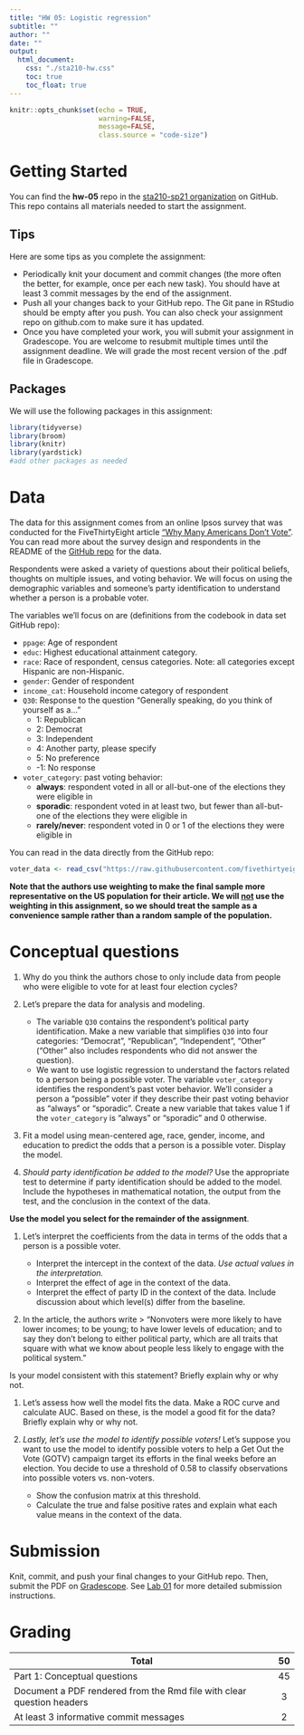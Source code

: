 ```yaml
---
title: "HW 05: Logistic regression"
subtitle: ""
author: ""
date: ""
output: 
  html_document:
    css: "./sta210-hw.css"
    toc: true
    toc_float: true
---
```


```r
knitr::opts_chunk$set(echo = TRUE,
                      warning=FALSE,
                      message=FALSE, 
                      class.source = "code-size")
```

# Getting Started

You can find the **hw-05** repo in the [sta210-sp21 organization](https://github.com/sta210-sp2) on GitHub. This repo contains all materials needed to start the assignment. 

## Tips

Here are some tips as you complete the assignment:

- Periodically knit your document and commit changes (the more often the better, for example, once per each new task). You should have at least 3 commit messages by the end of the assignment.
- Push all your changes back to your GitHub repo. The Git pane in RStudio should be empty after you push. You can also check your assignment repo on github.com to make sure it has updated.
- Once you have completed your work, you will submit your assignment in Gradescope. You are welcome to resubmit multiple times until the assignment deadline. We will grade the most recent version of the .pdf file in Gradescope.

## Packages 

We will use the following packages in this assignment: 

```r
library(tidyverse)
library(broom)
library(knitr)
library(yardstick)
#add other packages as needed
```

# Data 

The data for this assignment comes from an online Ipsos survey that was conducted for the FiveThirtyEight article ["Why Many Americans Don't Vote"](https://projects.fivethirtyeight.com/non-voters-poll-2020-election/). You can read more about the survey design and respondents in the README of the [GitHub repo](https://github.com/fivethirtyeight/data/tree/master/non-voters) for the data.

Respondents were asked a variety of questions about their political beliefs, thoughts on multiple issues, and voting behavior. We will focus on using the demographic variables and someone's party identification to understand whether a person is a probable voter.  

The variables we'll focus on are (definitions from the codebook in data set GitHub repo): 

- `ppage`: Age of respondent
- `educ`: Highest educational attainment category.  
- `race`: Race of respondent, census categories. Note: all categories except Hispanic are non-Hispanic.
- `gender`: Gender of respondent       
- `income_cat`: Household income category of respondent
- `Q30`: Response to the question "Generally speaking, do you think of yourself as a..."
  - 1: Republican 
  - 2: Democrat
  - 3: Independent
  - 4: Another party, please specify 
  - 5: No preference
  - -1: No response
- `voter_category`: past voting behavior: 
  - **always**: respondent voted in all or all-but-one of the elections they were eligible in 
  - **sporadic**: respondent voted in at least two, but fewer than all-but-one of the elections
they were eligible in
  - **rarely/never**: respondent voted in 0 or 1 of the elections they were eligible in

You can read in the data directly from the GitHub repo: 

```r
voter_data <- read_csv("https://raw.githubusercontent.com/fivethirtyeight/data/master/non-voters/nonvoters_data.csv")
```

**Note that the authors use weighting to make the final sample more representative on the US population for their article. We will <u>not</u> use the weighting in this assignment, so we should treat the sample as a convenience sample rather than a random sample of the population.**

# Conceptual questions

1. Why do you think the authors chose to only include data from people who were eligible to vote for at least four election cycles? 

1. Let's prepare the data for analysis and modeling.

    - The variable `Q30` contains the respondent's political party identification. Make a new variable that simplifies `Q30` into four categories: "Democrat", "Republican", "Independent", "Other" ("Other" also includes respondents who did not answer the question). 
    - We want to use logistic regression to understand the factors related to a person being a possible voter. The variable `voter_category` identifies the respondent's past voter behavior.  We'll consider a person a "possible" voter if they describe their past voting behavior as "always" or "sporadic". Create a new variable that takes value 1 if the `voter_category` is "always" or "sporadic" and 0 otherwise. 

1. Fit a model using mean-centered age, race, gender, income, and education to predict the odds that a person is a possible voter. Display the model.

1. *Should party identification be added to the model?* Use the appropriate test to determine if party identification should be added to the model. Include the hypotheses in mathematical notation, the output from the test, and the conclusion in the context of the data. 

**Use the model you select for the remainder of the assignment**. 

1. Let's interpret the coefficients from the data in terms of the odds that a person is a possible voter.

    - Interpret the intercept in the context of the data. *Use actual values in the interpretation.*
    - Interpret the effect of age in the context of the data.
    - Interpret the effect of party ID in the context of the data. Include discussion about which level(s) differ from the baseline. 

1. In the article, the authors write 
> "Nonvoters were more likely to have lower incomes; to be young; to have lower levels of education; and to say they don’t belong to either political party, which are all traits that square with what we know about people less likely to engage with the political system." 

Is your model consistent with this statement? Briefly explain why or why not. 


1. Let's assess how well the model fits the data. Make a ROC curve and calculate AUC. Based on these, is the model a good fit for the data? Briefly explain why or why not.

1. *Lastly, let's use the model to identify possible voters!*  Let's suppose you want to use the model to identify possible voters to help a Get Out the Vote (GOTV) campaign target its efforts in the final weeks before an election. You decide to use a threshold of 0.58 to classify observations into possible voters vs. non-voters.

    - Show the confusion matrix at this threshold.
    - Calculate the true and false positive rates and explain what each value means in the context of the data.

# Submission

Knit, commit, and push your final changes to your GitHub repo. Then, submit the PDF on [Gradescope](http://www.gradescope.com). See [Lab 01](https://sta210-sp21.netlify.app/labs/lab-01-ikea.html#submission) for more detailed submission instructions. 


# Grading

| **Total** | **50** |
|-------------------------------------------------------------|:--:|
| Part 1: Conceptual questions | 45 |
| Document a PDF rendered from the Rmd file with clear question headers| 3 	|
| At least 3 informative commit messages 	| 2 	|

